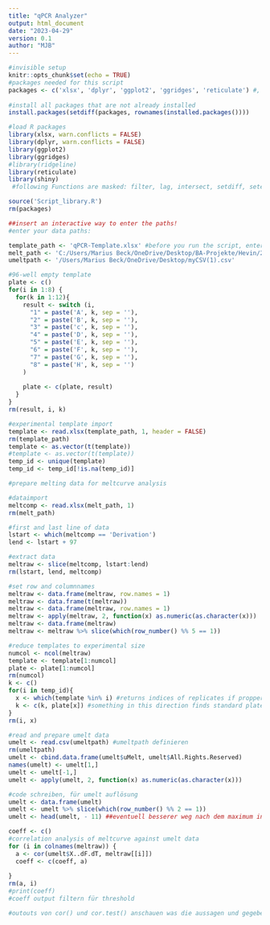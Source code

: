 ```yaml
---
title: "qPCR Analyzer"
output: html_document
date: "2023-04-29"
version: 0.1
author: "MJB"
---
```


```r
#invisible setup
knitr::opts_chunk$set(echo = TRUE)
#packages needed for this script
packages <- c('xlsx', 'dplyr', 'ggplot2', 'ggridges', 'reticulate') #, 'remotes'
  
#install all packages that are not already installed
install.packages(setdiff(packages, rownames(installed.packages())))

#load R packages
library(xlsx, warn.conflicts = FALSE)
library(dplyr, warn.conflicts = FALSE)
library(ggplot2)
library(ggridges)
#library(ridgeline)
library(reticulate)
library(shiny)
 #following Functions are masked: filter, lag, intersect, setdiff, setequal, union (NEEDS TO BE UPDATED!!!)

source('Script_library.R')
rm(packages)
```

```r
##insert an interactive way to enter the paths!
#enter your data paths:

template_path <- 'qPCR-Template.xlsx' #before you run the script, enter your datapath here
melt_path <- 'C:/Users/Marius Beck/OneDrive/Desktop/BA-Projekte/Hevin/230504 P= P4 Primereffizienzen/chartmelt.xlsx'
umeltpath <- '/Users/Marius Beck/OneDrive/Desktop/myCSV(1).csv'


```

```r
#96-well empty template
plate <- c()
for(i in 1:8) {
  for(k in 1:12){
    result <- switch (i,
      "1" = paste('A', k, sep = ''),
      "2" = paste('B', k, sep = ''),
      "3" = paste('c', k, sep = ''),
      "4" = paste('D', k, sep = ''),
      "5" = paste('E', k, sep = ''),
      "6" = paste('F', k, sep = ''),
      "7" = paste('G', k, sep = ''),
      "8" = paste('H', k, sep = '')
    )
    
    plate <- c(plate, result)
  }
}
rm(result, i, k)

#experimental template import
template <- read.xlsx(template_path, 1, header = FALSE)
rm(template_path)
template <- as.vector(t(template))
#template <- as.vector(t(template))
temp_id <- unique(template)
temp_id <- temp_id[!is.na(temp_id)]

```

```r
#prepare melting data for meltcurve analysis

#dataimport
meltcomp <- read.xlsx(melt_path, 1)
rm(melt_path)

#first and last line of data
lstart <- which(meltcomp == 'Derivation')
lend <- lstart + 97

#extract data
meltraw <- slice(meltcomp, lstart:lend)
rm(lstart, lend, meltcomp)

#set row and columnnames
meltraw <- data.frame(meltraw, row.names = 1)
meltraw <- data.frame(t(meltraw))
meltraw <- data.frame(meltraw, row.names = 1)
meltraw <- apply(meltraw, 2, function(x) as.numeric(as.character(x)))
meltraw <- data.frame(meltraw)
meltraw <- meltraw %>% slice(which(row_number() %% 5 == 1))

#reduce templates to experimental size
numcol <- ncol(meltraw)
template <- template[1:numcol]
plate <- plate[1:numcol]
rm(numcol)
k <- c()
for(i in temp_id){
  x <- which(template %in% i) #returns indices of replicates if propper named in template
  k <- c(k, plate[x]) #something in this direction finds standard plate indices to group replicates
}
rm(i, x)

#read and prepare umelt data
umelt <- read.csv(umeltpath) #umeltpath definieren
rm(umeltpath)
umelt <- cbind.data.frame(umelt$uMelt, umelt$All.Rights.Reserved) 
names(umelt) <- umelt[1,]
umelt <- umelt[-1,]
umelt <- apply(umelt, 2, function(x) as.numeric(as.character(x)))

#code schreiben, für umelt auflösung
umelt <- data.frame(umelt)
umelt <- umelt %>% slice(which(row_number() %% 2 == 1))
umelt <- head(umelt, - 11) ##eventuell besserer weg nach dem maximum in meltraw zu suchen und diesen wert zu benutzen
```

```r

coeff <- c()
#correlation analysis of meltcurve against umelt data
for (i in colnames(meltraw)) {
  a <- cor(umelt$X..dF.dT, meltraw[[i]])
  coeff <- c(coeff, a)
  
}
rm(a, i)
#print(coeff)
#coeff output filtern für threshold

#outouts von cor() und cor.test() anschauen was die aussagen und gegebenenfalls besseren test suchen.


```











